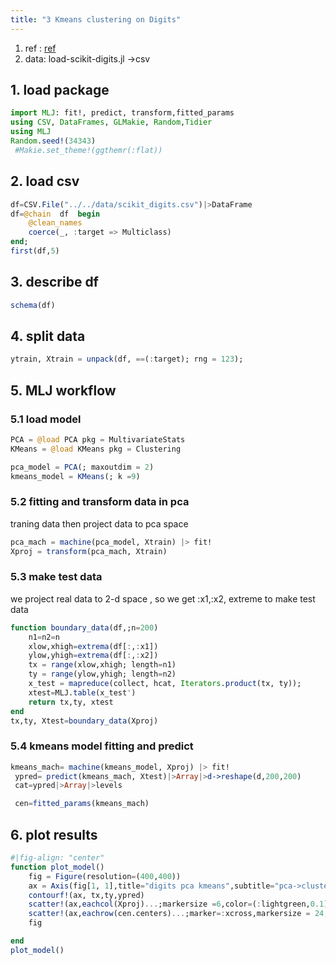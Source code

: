 ```yaml
---
title: "3 Kmeans clustering on Digits"
---
```


:::{.callout-note title="info"}
 1. ref : [ref](1 source :scikit-learn-docs/auto_examples/cluster/plot_kmeans_digits.html#sphx-glr-auto-examples-cluster-plot-kmeans-digits-py) 
 2. data: load-scikit-digits.jl ->csv  
:::

## 1. load package
```julia
import MLJ: fit!, predict, transform,fitted_params
using CSV, DataFrames, GLMakie, Random,Tidier
using MLJ
Random.seed!(34343)
 #Makie.set_theme!(ggthemr(:flat))
```

## 2. load csv
```julia
df=CSV.File("../../data/scikit_digits.csv")|>DataFrame
df=@chain  df  begin
    @clean_names
    coerce(_, :target => Multiclass)
end;
first(df,5)
```

## 3. describe df 
```julia
schema(df)
```

## 4. split data
```julia
ytrain, Xtrain = unpack(df, ==(:target); rng = 123);
```

## 5. MLJ workflow
### 5.1 load model
```julia
PCA = @load PCA pkg = MultivariateStats
KMeans = @load KMeans pkg = Clustering

pca_model = PCA(; maxoutdim = 2)
kmeans_model = KMeans(; k =9)
```

### 5.2 fitting and transform data  in pca
traning data then project data to pca space
```julia
pca_mach = machine(pca_model, Xtrain) |> fit!
Xproj = transform(pca_mach, Xtrain)
```

### 5.3   make test data 
we project real data to 2-d space ,
so we get :x1,:x2, extreme to  make test 
data 
```julia
function boundary_data(df,;n=200)
    n1=n2=n
    xlow,xhigh=extrema(df[:,:x1])
    ylow,yhigh=extrema(df[:,:x2])
    tx = range(xlow,xhigh; length=n1)
    ty = range(ylow,yhigh; length=n2)
    x_test = mapreduce(collect, hcat, Iterators.product(tx, ty));
    xtest=MLJ.table(x_test')
    return tx,ty, xtest
end
tx,ty, Xtest=boundary_data(Xproj)
```

### 5.4 kmeans model fitting and predict 
```julia
kmeans_mach= machine(kmeans_model, Xproj) |> fit!
 ypred= predict(kmeans_mach, Xtest)|>Array|>d->reshape(d,200,200)
 cat=ypred|>Array|>levels

 cen=fitted_params(kmeans_mach)

```

## 6. plot results
```julia
#|fig-align: "center"
function plot_model()
    fig = Figure(resolution=(400,400))
    ax = Axis(fig[1, 1],title="digits pca kmeans",subtitle="pca->clustering")
    contourf!(ax, tx,ty,ypred)
    scatter!(ax,eachcol(Xproj)...;markersize =6,color=(:lightgreen,0.1),strokecolor = :black, strokewidth =1)
    scatter!(ax,eachrow(cen.centers)...;marker=:xcross,markersize = 24,color=(:red,0.8))
    fig

end
plot_model()


```
